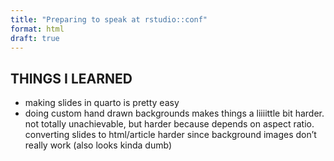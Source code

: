 ```yaml
---
title: "Preparing to speak at rstudio::conf"
format: html
draft: true
---
```


## THINGS I LEARNED

* making slides in quarto is pretty easy
* doing custom hand drawn backgrounds makes things a liiiittle bit harder. not totally unachievable, but harder because depends on aspect ratio. converting slides to html/article harder since background images don't really work (also looks kinda dumb)

